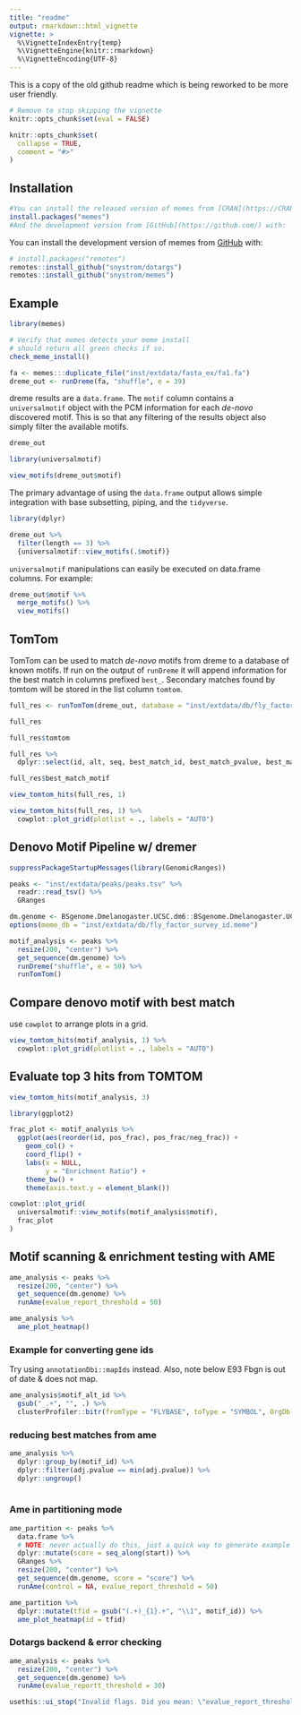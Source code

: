 ```yaml
---
title: "readme"
output: rmarkdown::html_vignette
vignette: >
  %\VignetteIndexEntry{temp}
  %\VignetteEngine{knitr::rmarkdown}
  %\VignetteEncoding{UTF-8}
---
```


This is a copy of the old github readme which is being reworked to be more user friendly. 

```r
# Remove to stop skipping the vignette
knitr::opts_chunk$set(eval = FALSE)
```

```r
knitr::opts_chunk$set(
  collapse = TRUE,
  comment = "#>"
)
```

## Installation


```r
#You can install the released version of memes from [CRAN](https://CRAN.R-project.org) with:
install.packages("memes")
#And the development version from [GitHub](https://github.com/) with:
```

You can install the development version of memes from [GitHub](https://github.com/) with:

```r
# install.packages("remotes")
remotes::install_github("snystrom/dotargs")
remotes::install_github("snystrom/memes")
```
## Example

```r
library(memes)

# Verify that memes detects your meme install
# should return all green checks if so.
check_meme_install()
```

```r
fa <- memes:::duplicate_file("inst/extdata/fasta_ex/fa1.fa")
dreme_out <- runDreme(fa, "shuffle", e = 39)
```

dreme results are a `data.frame`. The `motif` column contains a `universalmotif` object with the PCM information for each *de-novo* discovered motif. This is so that any filtering of the results object also simply filter the available motifs.
```r
dreme_out
```
```r
library(universalmotif)

view_motifs(dreme_out$motif)
```
The primary advantage of using the `data.frame` output allows simple integration with base subsetting, piping, and the `tidyverse`.
```r
library(dplyr)

dreme_out %>% 
  filter(length == 3) %>% 
  {universalmotif::view_motifs(.$motif)}
```

`universalmotif` manipulations can easily be executed on data.frame columns. For example:
```r
dreme_out$motif %>% 
  merge_motifs() %>% 
  view_motifs()
```

## TomTom 
TomTom can be used to match *de-novo* motifs from dreme to a database of known
motifs. If run on the output of `runDreme` it will append information for the best match in columns prefixed `best_`. Secondary matches found by tomtom will be stored in the list column `tomtom`. 
```r
full_res <- runTomTom(dreme_out, database = "inst/extdata/db/fly_factor_survey_id.meme")
```
```r
full_res
```
```r
full_res$tomtom
```

```r
full_res %>% 
  dplyr::select(id, alt, seq, best_match_id, best_match_pvalue, best_match_evalue, best_match_motif)
```
```r
full_res$best_match_motif

view_tomtom_hits(full_res, 1)
```
```r
view_tomtom_hits(full_res, 1) %>% 
  cowplot::plot_grid(plotlist = ., labels = "AUTO")
```

## Denovo Motif Pipeline w/ dremer
```r
suppressPackageStartupMessages(library(GenomicRanges))

peaks <- "inst/extdata/peaks/peaks.tsv" %>%
  readr::read_tsv() %>%
  GRanges
```
```r
dm.genome <- BSgenome.Dmelanogaster.UCSC.dm6::BSgenome.Dmelanogaster.UCSC.dm6
options(meme_db = "inst/extdata/db/fly_factor_survey_id.meme")

motif_analysis <- peaks %>% 
  resize(200, "center") %>% 
  get_sequence(dm.genome) %>% 
  runDreme("shuffle", e = 50) %>% 
  runTomTom()
```

## Compare denovo motif with best match

use `cowplot` to arrange plots in a grid.
```r
view_tomtom_hits(motif_analysis, 1) %>% 
  cowplot::plot_grid(plotlist = ., labels = "AUTO")
```

## Evaluate top 3 hits from TOMTOM

```r
view_tomtom_hits(motif_analysis, 3)
```
```r
library(ggplot2)

frac_plot <- motif_analysis %>% 
  ggplot(aes(reorder(id, pos_frac), pos_frac/neg_frac)) +
    geom_col() + 
    coord_flip() +
    labs(x = NULL,
         y = "Enrichment Ratio") +
    theme_bw() +
    theme(axis.text.y = element_blank())
```

```r
cowplot::plot_grid(
  universalmotif::view_motifs(motif_analysis$motif),
  frac_plot
)
```

## Motif scanning & enrichment testing with AME
```r
ame_analysis <- peaks %>% 
  resize(200, "center") %>% 
  get_sequence(dm.genome) %>% 
  runAme(evalue_report_threshold = 50)
```
```r
ame_analysis %>% 
  ame_plot_heatmap()
```



### Example for converting gene ids
Try using `annotationDbi::mapIds` instead. Also, note below E93 Fbgn is out of date & does not map.
```r
ame_analysis$motif_alt_id %>% 
  gsub("_.+", "", .) %>% 
  clusterProfiler::bitr(fromType = "FLYBASE", toType = "SYMBOL", OrgDb = org.Dm.eg.db::org.Dm.eg.db)
```

### reducing best matches from ame
```r

ame_analysis %>% 
  dplyr::group_by(motif_id) %>% 
  dplyr::filter(adj.pvalue == min(adj.pvalue)) %>% 
  dplyr::ungroup()
  
```

### Ame in partitioning mode
```r
ame_partition <- peaks %>% 
  data.frame %>% 
  # NOTE: never actually do this, just a quick way to generate example data
  dplyr::mutate(score = seq_along(start)) %>% 
  GRanges %>% 
  resize(200, "center") %>% 
  get_sequence(dm.genome, score = "score") %>% 
  runAme(control = NA, evalue_report_threshold = 50)
```
```r
ame_partition %>% 
  dplyr::mutate(tfid = gsub("(.+)_{1}.+", "\\1", motif_id)) %>% 
  ame_plot_heatmap(id = tfid)
```

### Dotargs backend & error checking

```r
ame_analysis <- peaks %>% 
  resize(200, "center") %>% 
  get_sequence(dm.genome) %>% 
  runAme(evalue_reportt_threshold = 30)
```
```r
usethis::ui_stop("Invalid flags. Did you mean: \"evalue_report_threshold\" instead of: \"evalue_reportt_threshold\"")
```
